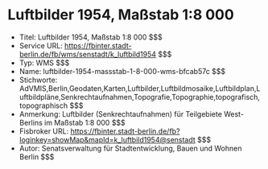 # Luftbilder 1954, Maßstab 1:8 000
- Titel: Luftbilder 1954, Maßstab 1:8 000 $$$
- Service URL: https://fbinter.stadt-berlin.de/fb/wms/senstadt/k_luftbild1954 $$$
- Typ: WMS $$$
- Name: luftbilder-1954-massstab-1-8-000-wms-bfcab57c $$$
- Stichworte: AdVMIS,Berlin,Geodaten,Karten,Luftbilder,Luftbildmosaike,Luftbildplan,Luftbildpläne,Senkrechtaufnahmen,Topografie,Topographie,topografisch,topographisch $$$
- Anmerkung: Luftbilder (Senkrechtaufnahmen) für Teilgebiete West-Berlins im Maßstab 1:8 000 $$$
- Fisbroker URL: https://fbinter.stadt-berlin.de/fb?loginkey=showMap&mapId=k_luftbild1954@senstadt $$$
- Autor: Senatsverwaltung für Stadtentwicklung, Bauen und Wohnen Berlin $$$
